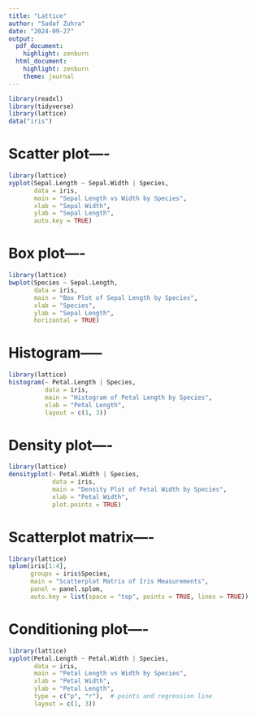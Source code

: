 ```yaml
---
title: "Lattice"
author: "Sadaf Zuhra"
date: "2024-09-27"
output: 
  pdf_document: 
    highlight: zenburn
  html_document: 
    highlight: zenburn
    theme: journal
---
```


```r
library(readxl)
library(tidyverse)
library(lattice)
data("iris")

```

# Scatter plot----

```r
library(lattice)
xyplot(Sepal.Length ~ Sepal.Width | Species, 
       data = iris, 
       main = "Sepal Length vs Width by Species",
       xlab = "Sepal Width",
       ylab = "Sepal Length",
       auto.key = TRUE)
```

# Box plot----

```r
library(lattice)
bwplot(Species ~ Sepal.Length, 
       data = iris, 
       main = "Box Plot of Sepal Length by Species",
       xlab = "Species", 
       ylab = "Sepal Length",
       horizontal = TRUE)

```

# Histogram-----

```r
library(lattice)
histogram(~ Petal.Length | Species, 
          data = iris, 
          main = "Histogram of Petal Length by Species",
          xlab = "Petal Length",
          layout = c(1, 3))

```

# Density plot----

```r
library(lattice)
densityplot(~ Petal.Width | Species, 
            data = iris, 
            main = "Density Plot of Petal Width by Species",
            xlab = "Petal Width",
            plot.points = TRUE)

```

# Scatterplot matrix----

```r
library(lattice)
splom(iris[1:4], 
      groups = iris$Species,
      main = "Scatterplot Matrix of Iris Measurements",
      panel = panel.splom,
      auto.key = list(space = "top", points = TRUE, lines = TRUE))


```

# Conditioning plot----

```r
library(lattice)
xyplot(Petal.Length ~ Petal.Width | Species, 
       data = iris, 
       main = "Petal Length vs Width by Species",
       xlab = "Petal Width",
       ylab = "Petal Length",
       type = c("p", "r"),  # points and regression line
       layout = c(1, 3))


```















